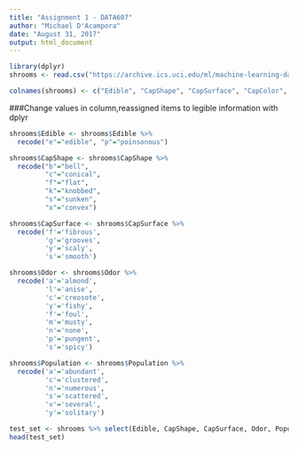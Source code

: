 ---
title: "Assignment 1 - DATA607"
author: "Michael D'Acampora"
date: "August 31, 2017"
output: html_document
---
```{r}
library(dplyr)
shrooms <- read.csv("https://archive.ics.uci.edu/ml/machine-learning-databases/mushroom/agaricus-lepiota.data", sep = ",", header = FALSE)
```

```{r}
colnames(shrooms) <- c("Edible", "CapShape", "CapSurface", "CapColor", "Bruises", "Odor","GillAtt", "GillSpacing", "GillSize", "GillColor", "StalkShape", "StalkRoot", "StalkSurfaceAboveRing","StalkSurfaceBelowRing", "StalkColorAboveRing", "StalkColorBelowRing", "VeilType","VeilColor", "RingNumber", "RingType", "SporePrintColor", "Population", "Habitat")
```

###Change values in column,reassigned items to legible information with dplyr


```{r}
shrooms$Edible <- shrooms$Edible %>% 
  recode("e"="edible", "p"="poinsonous")

shrooms$CapShape <- shrooms$CapShape %>% 
  recode("b"="bell", 
         "c"="conical", 
         "f"="flat",
         "k"="knobbed", 
         "s"="sunken",
         "x"="convex")

shrooms$CapSurface <- shrooms$CapSurface %>% 
  recode('f'='fibrous',
         'g'='grooves',
         'y'='scaly',
         's'='smooth')

shrooms$Odor <- shrooms$Odor %>% 
  recode('a'='almond',
         'l'='anise',
         'c'='creosote',
         'y'='fishy',
         'f'='foul',
         'm'='musty',
         'n'='none',
         'p'='pungent',
         's'='spicy')

shrooms$Population <- shrooms$Population %>% 
  recode('a'='abundant',
         'c'='clustered',
         'n'='numerous',
         's'='scattered',
         'v'='several',
         'y'='solitary')
```

```{r}
test_set <- shrooms %>% select(Edible, CapShape, CapSurface, Odor, Population)
head(test_set)
```

